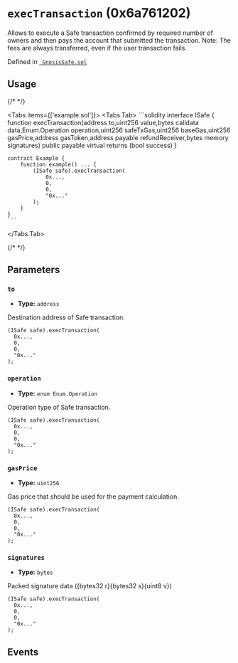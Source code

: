 
<LegacyCallout />

# `execTransaction` (0x6a761202)



Allows to execute a Safe transaction confirmed by required number of owners and then pays the account that submitted the transaction.
Note: The fees are always transferred, even if the user transaction fails.




Defined in [` GnosisSafe.sol`](https://github.com/safe-global/safe-smart-account/tree/v1.3.0/contracts/GnosisSafe.sol#L111)


## Usage

{/* <!-- vale off --> */}

<Tabs items={['example.sol']}>
  <Tabs.Tab>
    ```solidity
    interface ISafe {
        function execTransaction(address to,uint256 value,bytes calldata data,Enum.Operation operation,uint256 safeTxGas,uint256 baseGas,uint256 gasPrice,address gasToken,address payable refundReceiver,bytes memory signatures) public payable virtual returns (bool success)
    }

    contract Example {
        function example() ... {
            (ISafe safe).execTransaction(
                0x...,
                0,
                0,
                "0x..."
            );
        }
    }
    ```
  </Tabs.Tab>
</Tabs>

{/* <!-- vale on --> */}



## Parameters

### `to`

  - **Type:** `address`

  Destination address of Safe transaction.

  ```solidity focus=2
  (ISafe safe).execTransaction(
    0x...,
    0,
    0,
    "0x..."
  );
  ```


### `operation`

  - **Type:** `enum Enum.Operation`

  Operation type of Safe transaction.

  ```solidity focus=3
  (ISafe safe).execTransaction(
    0x...,
    0,
    0,
    "0x..."
  );
  ```


### `gasPrice`

  - **Type:** `uint256`

  Gas price that should be used for the payment calculation.

  ```solidity focus=4
  (ISafe safe).execTransaction(
    0x...,
    0,
    0,
    "0x..."
  );
  ```


### `signatures`

  - **Type:** `bytes`

  Packed signature data (\{bytes32 r\}\{bytes32 s\}\{uint8 v\})

  ```solidity focus=5
  (ISafe safe).execTransaction(
    0x...,
    0,
    0,
    "0x..."
  );
  ```




## Events

<ExecutionSuccess />
<ExecutionFailure />

